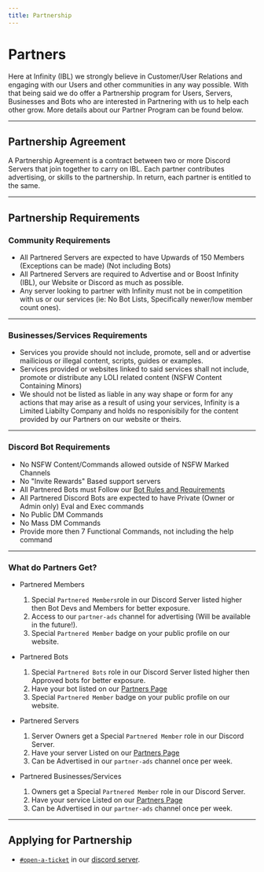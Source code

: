 ```yaml
---
title: Partnership
---
```


# Partners
Here at Infinity (IBL) we strongly believe in Customer/User Relations and engaging with our Users and other communities in any way possible. 
With that being said we do offer a Partnership program for Users, Servers, Businesses and Bots who are interested in Partnering with us to help each other grow. 
More details about our Partner Program can be found below.

---

## Partnership Agreement
A Partnership Agreement is a contract between two or more Discord Servers that join together to carry on IBL.
Each partner contributes advertising, or skills to the partnership. In return, each partner is entitled to the same. 

---

## Partnership Requirements

### Community Requirements
* All Partnered Servers are expected to have Upwards of 150 Members (Exceptions can be made) (Not including Bots)
* All Partnered Servers are required to Advertise and or Boost Infinity (IBL), our Website or Discord as much as possible.
* Any server looking to partner with Infinity must not be in competition with us or our services (ie: No Bot Lists, Specifically newer/low member count ones).

---

### Businesses/Services Requirements
* Services you provide should not include, promote, sell and or advertise mailicious or illegal content, scripts, guides or examples.
* Services provided or websites linked to said services shall not include, promote or distribute any LOLI related content (NSFW Content Containing Minors)
* We should not be listed as liable in any way shape or form for any actions that may arise as a result of using your services, Infinity is a Limited Liabilty Company and holds no responisibily for the content provided by our Partners on our website or theirs. 

---

### Discord Bot Requirements
* No NSFW Content/Commands allowed outside of NSFW Marked Channels
* No "Invite Rewards" Based support servers
* All Partnered Bots must Follow our [Bot Rules and Requirements](/server/bot-rules/) 
* All Partnered Discord Bots are expected to have Private (Owner or Admin only) Eval and Exec commands
* No Public DM Commands
* No Mass DM Commands
* Provide more then 7 Functional Commands, not including the help command

---

### What do Partners Get?
* Partnered Members
  1. Special `Partnered Members`role in our Discord Server listed higher then Bot Devs and Members for better exposure.
  2. Access to our `partner-ads` channel for advertising (Will be available in the future!).
  3. Special `Partnered Member` badge on your public profile on our website.

* Partnered Bots
  1. Special `Partnered Bots` role in our Discord Server listed higher then Approved bots for better exposure.
  2. Have your bot listed on our [Partners Page](https://infinitybotlist.com/partners)
  3. Special `Partnered Member` badge on your public profile on our website.

* Partnered Servers
  1. Server Owners get a Special `Partnered Member` role in our Discord Server.
  2. Have your server Listed on our [Partners Page](https://infinitybotlist.com/partners)
  3. Can be Advertised in our `partner-ads` channel once per week.

* Partnered Businesses/Services
  1. Owners get a Special `Partnered Member` role in our Discord Server.
  2. Have your service Listed on our [Partners Page](https://infinitybotlist.com/partners)
  3. Can be Advertised in our `partner-ads` channel once per week.


---

## Applying for Partnership
* [`#open-a-ticket`](https://discord.com/channels/758641373074423808/816156732929081366) in our [discord server](https://infinitybotlist.com/discord).